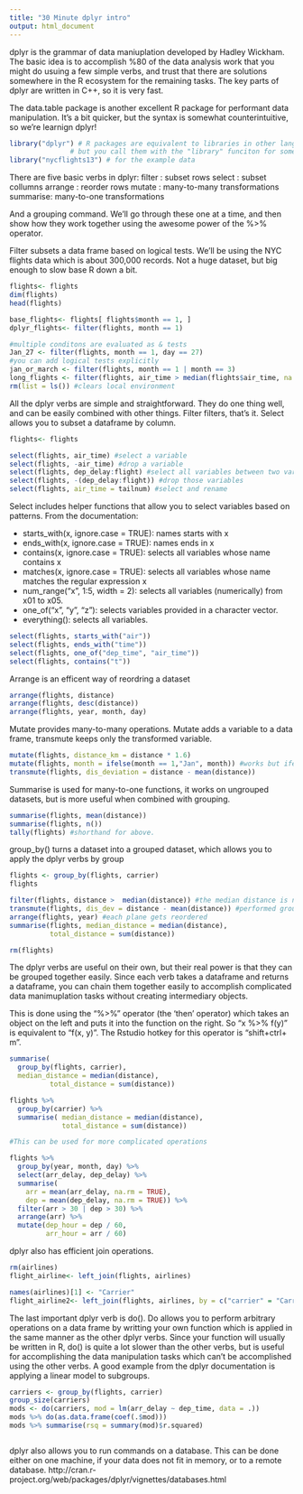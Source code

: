 ---
title: "30 Minute dplyr intro"
output: html_document
---

dplyr is the grammar of data maniuplation developed by Hadley Wickham. The basic idea is to accomplish %80 of the data analysis work that you might do usuing a few simple verbs, and trust that there are solutions somewhere in the R ecosystem for the remaining tasks. The key parts of dplyr are written in C++, so it is very fast. 

The data.table package is another excellent R package for performant data manipulation. It's a bit quicker, but the syntax is somewhat counterintuitive, so we're learnign dplyr!

```{r}
library("dplyr") # R packages are equivalent to libraries in other languages, 
               # but you call them with the "library" funciton for some reason. 
library("nycflights13") # for the example data
```

There are five basic verbs in dplyr:
filter   : subset rows
select   : subset collumns
arrange  : reorder rows
mutate   : many-to-many transformations
summarise: many-to-one transformations

And a grouping command. We'll go through these one at a time, and then show how they work together using the awesome power of the %>% operator. 

Filter subsets a data frame based on logical tests. We'll be using the NYC flights data which is about 300,000 records. Not a huge dataset, but big enough to slow base R down a bit. 

```{r, echo=FALSE}
flights<- flights
dim(flights)
head(flights)

base_flights<- flights[ flights$month == 1, ]
dplyr_flights<- filter(flights, month == 1)

#multiple conditons are evaluated as & tests
Jan_27 <- filter(flights, month == 1, day == 27)
#you can add logical tests explicitly
jan_or_march <- filter(flights, month == 1 | month == 3) 
long_flights <- filter(flights, air_time > median(flights$air_time, na.rm = TRUE))
rm(list = ls()) #clears local environment

```

All the dplyr verbs are simple and straightforward. They do one thing well, and can be easily combined with other things. Filter filters, that's it. Select allows you to subset a dataframe by column. 

```{r Select}
flights<- flights

select(flights, air_time) #select a variable
select(flights, -air_time) #drop a variable
select(flights, dep_delay:flight) #select all variables between two variables with ':'
select(flights, -(dep_delay:flight)) #drop those variables
select(flights, air_time = tailnum) #select and rename
```

Select includes helper functions that allow you to select variables based on patterns. From the documentation: 

- starts_with(x, ignore.case = TRUE): names starts with x
- ends_with(x, ignore.case = TRUE): names ends in x
- contains(x, ignore.case = TRUE): selects all variables whose name contains x
- matches(x, ignore.case = TRUE): selects all variables whose name matches the regular
expression x
- num_range("x", 1:5, width = 2): selects all variables (numerically) from x01 to x05.
- one_of("x", "y", "z"): selects variables provided in a character vector.
- everything(): selects all variables.

```{r}

select(flights, starts_with("air"))
select(flights, ends_with("time"))
select(flights, one_of("dep_time", "air_time"))
select(flights, contains("t"))

```

Arrange is an efficent way of reordring a dataset

```{r}

arrange(flights, distance)
arrange(flights, desc(distance))
arrange(flights, year, month, day)

```


Mutate provides many-to-many operations. Mutate adds a variable to a data frame, transmute keeps only the transformed variable. 
```{r}

mutate(flights, distance_km = distance * 1.6)
mutate(flights, month = ifelse(month == 1,"Jan", month)) #works but ifelse is slow!
transmute(flights, dis_deviation = distance - mean(distance))

```

Summarise is used for many-to-one functions, it works on ungrouped datasets, but is more useful when combined with grouping. 

```{r}
summarise(flights, mean(distance))
summarise(flights, n())
tally(flights) #shorthand for above. 

```

group_by() turns a dataset into a grouped dataset, which allows you to apply the dplyr verbs by group

```{r}

flights <- group_by(flights, carrier)
flights

filter(flights, distance >  median(distance)) #the median distance is now group-wise.
transmute(flights, dis_dev = distance - mean(distance)) #performed group-wise
arrange(flights, year) #each plane gets reordered
summarise(flights, median_distance = median(distance),
          total_distance = sum(distance))

rm(flights)
```

The dplyr verbs are useful on their own, but their real power is that they can be grouped together easily. Since each verb takes a dataframe and returns a dataframe, you can chain them together easily to accomplish complicated data manimuplation tasks without creating intermediary objects. 

This is done using the "%>%" operator (the 'then' operator) which takes an object on the left and puts it into the function on the right. So "x %>% f(y)" is equivalent to "f(x, y)". The Rstudio hotkey for this operator is "shift+ctrl+ m".

```{r}

summarise(
  group_by(flights, carrier),
  median_distance = median(distance),
          total_distance = sum(distance))

flights %>%
  group_by(carrier) %>%
  summarise( median_distance = median(distance),
             total_distance = sum(distance))

#This can be used for more complicated operations

flights %>%
  group_by(year, month, day) %>%
  select(arr_delay, dep_delay) %>%
  summarise(
    arr = mean(arr_delay, na.rm = TRUE),
    dep = mean(dep_delay, na.rm = TRUE)) %>%
  filter(arr > 30 | dep > 30) %>%
  arrange(arr) %>%
  mutate(dep_hour = dep / 60,
         arr_hour = arr / 60)


```

dplyr also has efficient join operations. 

```{r}
rm(airlines)
flight_airline<- left_join(flights, airlines)

names(airlines)[1] <- "Carrier"
flight_airline2<- left_join(flights, airlines, by = c("carrier" = "Carrier"))

```

The last important dplyr verb is do(). Do allows you to perform arbitrary operations on a data frame by writting your own function which is applied in the same manner as the other dplyr verbs. Since your function will usually be written in R, do() is quite a lot slower than the other verbs, but is useful for accomplishing the data manipulation tasks which can't be accomplished using the other verbs. A good example from the dplyr documentation is applying a linear model to subgroups.

```{r}

carriers <- group_by(flights, carrier)
group_size(carriers)
mods <- do(carriers, mod = lm(arr_delay ~ dep_time, data = .))
mods %>% do(as.data.frame(coef(.$mod)))
mods %>% summarise(rsq = summary(mod)$r.squared)



```


dplyr also allows you to run commands on a database. This can be done either on one machine, if your data does not fit in memory, or to a remote database.
http://cran.r-project.org/web/packages/dplyr/vignettes/databases.html





